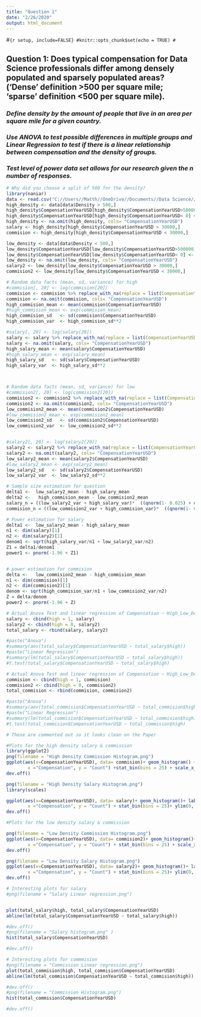 ---
title: "Question 1"
date: "2/26/2020"
output: html_document
---

#```{r setup, include=FALSE}
#knitr::opts_chunk$set(echo = TRUE)
#```

## **Question 1: Does typical compensation for Data Science professionals differ among densely populated and sparsely populated areas? (‘Dense’ definition >500 per square mile; ‘sparse’ definition <500 per square mile). **

### *Define density by the amount of people that live in an area per square mile for a given country.*

### *Use ANOVA to test possible differences in multiple groups and Linear Regression to test if there is a linear relationship between compensation and the density of groups. *

### *Test level of power data set allows for our research given the n number of responses.*

```{r, Q1_data, eval =TRUE, echo=FALSE}
# Why did you choose a split of 500 for the density?
library(naniar)
data <- read.csv("C://Users//Matth//OneDrive//Documents//Data Science//DATA 557//557_Final_Project//Data//Data_Science_Density.csv")
high_density <- data[data$Density > 500,]
high_density$CompensationYearUSD[high_density$CompensationYearUSD>500000] <- NA # 4 removed
high_density$CompensationYearUSD[high_density$CompensationYearUSD< 0] <- NA
high_density <- na.omit(high_density, cols= "CompensationYearUSD")
salary <- high_density[high_density$CompensationYearUSD > 30000,]
commision <- high_density[high_density$CompensationYearUSD < 30000,]

low_density <- data[data$Density < 500,]
low_density$CompensationYearUSD[low_density$CompensationYearUSD>500000] <- NA # 11 removed
low_density$CompensationYearUSD[low_density$CompensationYearUSD< 0] <- NA
low_density <- na.omit(low_density, cols= "CompensationYearUSD")
salary2 <- low_density[low_density$CompensationYearUSD > 30000,]
commision2 <- low_density[low_density$CompensationYearUSD < 30000,]
```



```{r, facts-chunk, eval =FALSE, echo= FALSE}
# Random data facts (mean, sd, variance) for high
#commision[, 20] <- log(commision[20])
commision <- commision %>% replace_with_na(replace = list(CompensationYearUSD = 0))
commision <- na.omit(commision, cols= "CompensationYearUSD")
high_commision_mean <- mean(commision$CompensationYearUSD)
#high_commision_mean <- exp(commision_mean)
high_commision_sd   <- sd(commision$CompensationYearUSD)
high_commision_var  <- high_commision_sd**2

#salary[, 20] <- log(salary[20])
salary <- salary %>% replace_with_na(replace = list(CompensationYearUSD = 0))
salary <- na.omit(salary, cols= "CompensationYearUSD")
high_salary_mean <- mean(salary$CompensationYearUSD)
#high_salary_mean <- exp(salary_mean)
high_salary_sd   <- sd(salary$CompensationYearUSD)
high_salary_var  <- high_salary_sd**2



# Random data facts (mean, sd, variance) for low
#commision2[, 20] <- log(commision2[20])
commision2 <- commision2 %>% replace_with_na(replace = list(CompensationYearUSD = 0))
commision2 <- na.omit(commision2, cols= "CompensationYearUSD")
low_commision2_mean <- mean(commision2$CompensationYearUSD)
#low_commision2_mean <- exp(commision2_mean)
low_commision2_sd   <- sd(commision2$CompensationYearUSD)
low_commision2_var  <- low_commision2_sd**2


#salary2[, 20] <- log(salary2[20])
salary2 <- salary2 %>% replace_with_na(replace = list(CompensationYearUSD = c(-Inf, Inf)))
salary2 <- na.omit(salary2, cols= "CompensationYearUSD")
low_salary2_mean <- mean(salary2$CompensationYearUSD)
#low_salary2_mean <- exp(salary2_mean)
low_salary2_sd   <- sd(salary2$CompensationYearUSD)
low_salary2_var  <- low_salary2_sd**2
```

```{r, sample_size, eval=FALSE}
# Sample size estimation for question
delta1 <-  low_salary2_mean - high_salary_mean
delta2 <-   high_commision_mean - low_commision2_mean 
salary_n = ((low_salary2_var + high_salary_var)*  ((qnorm(1- 0.025) + qnorm(.9))**2)   )/(delta1**2)
commision_n = ((low_commision2_var + high_commision_var)*  ((qnorm(1- 0.025) + qnorm(.9))**2)   )/(delta2**2)
```

```{r, power_est, eval=FALSE, echo=FALSE}
# Power estimation for salary
delta1 <-  low_salary2_mean - high_salary_mean
n1 <- dim(salary)[1]
n2 <- dim(salary2)[1]
denom1 <- sqrt(high_salary_var/n1 + low_salary2_var/n2)
Z1 = delta1/denom1
power1 <- pnorm(-1.96 + Z1)


# power estimation for commision
delta <-   low_commision2_mean - high_commision_mean 
n1 <- dim(commision)[1]
n2 <- dim(commision2)[1]
denom <- sqrt(high_commision_var/n1 + low_commision2_var/n2)
Z = delta/denom
power2 <- pnorm(-1.96 + Z)
```


```{r, testing, eval= TRUE, echo=FALSE}
# Actual Anova Test and linear regression of Compensation ~ High_Low_Density for salary
salary <- cbind(high = 1, salary)
salary2 <- cbind(high = 0, salary2)
total_salary <- rbind(salary, salary2)

#paste("Anova")
#summary(aov(total_salary$CompensationYearUSD ~ total_salary$high))
#paste("Linear Regression")
#summary(lm(total_salary$CompensationYearUSD ~ total_salary$high))
#t.test(total_salary$CompensationYearUSD ~ total_salary$high)

# Actual Anova Test and linear regression of Compensation ~ High_Low_Density for commision
commision <- cbind(high = 1, commision)
commision2 <- cbind(high = 0, commision2)
total_commision <- rbind(commision, commision2)

#paste("Anova")
#summary(aov(total_commision$CompensationYearUSD ~ total_commision$high))
#paste("Linear Regression")
#summary(lm(total_commision$CompensationYearUSD ~ total_commision$high))
#t.test(total_commision$CompensationYearUSD ~ total_commision$high)

# These are commented out so it looks clean on the Paper


```

```{r, pre_plots, eval=TRUE}
#Plots for the high density salary & commission
library(ggplot2)
png(filename = "High Density Commission Histogram.png")
ggplot(aes(x=CompensationYearUSD), data= commision)+ geom_histogram() + labs(title="Histogram of High Density Commission",
        x ="Compensation", y = "Count") +stat_bin(bins = 25) + scale_x_continuous(labels = dollar) + annotate("text", label = "Mu: $11,187",x = 10000, y=15, color= "white")
dev.off()

png(filename = "High Density Salary Histogram.png")
library(scales)

ggplot(aes(x=CompensationYearUSD), data= salary)+ geom_histogram()+ labs(title="Histogram of High Density Salary",
        x ="Compensation", y = "Count") + stat_bin(bins = 25)+ ylim(0, 400) + scale_x_continuous(labels = dollar) + annotate("text", label = "Mu: $77,107",x = 50000, y=15, color= "white")
dev.off()

#Plots for the low density salary & commission

png(filename = "Low Density Commission Histogram.png")
ggplot(aes(x=CompensationYearUSD), data= commision2)+ geom_histogram()+ labs(title="Histogram of Low Density Commission",
        x ="Compensation", y = "Count") + stat_bin(bins = 25) + scale_x_continuous(labels = dollar) + annotate("text", label = "Mu: $13,171",x = 10000, y=15, color= "white")
dev.off()

png(filename = "Low Density Salary Histogram.png")
ggplot(aes(x=CompensationYearUSD), data= salary2)+ geom_histogram()+ labs(title="Histogram of Low Density Salary",
        x ="Compensation", y = "Count") + stat_bin(bins = 25)+ ylim(0, 400) + scale_x_continuous(labels = dollar) + annotate("text", label = "Mu: $98,795",x = 100000, y=15, color= "white")
dev.off()
```




```{r, Question_1_plots, dependson= "testing", eval=TRUE}
# Interesting plots for salary
#png(filename = "Salary Linear regression.png")


plot(total_salary$high, total_salary$CompensationYearUSD)
abline(lm(total_salary$CompensationYearUSD ~ total_salary$high))

#dev.off()
#png(filename = "Salary histogram.png" )
hist(total_salary$CompensationYearUSD)

#dev.off()

# Interesting plots for commmision
#png(filename = "Commission Linear regression.png")
plot(total_commision$high, total_commision$CompensationYearUSD)
abline(lm(total_commision$CompensationYearUSD ~ total_commision$high))

#dev.off()
#png(filename = "Commission Histogram.png")
hist(total_commision$CompensationYearUSD)

#dev.off()

```
